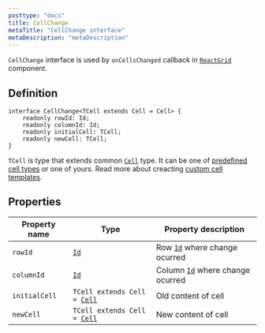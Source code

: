 ```yaml
---
posttype: "docs"
title: CellChange
metaTitle: "CellChange interface"
metaDescription: "metaDescription"
---
```


`CellChange` interface is used by `onCellsChanged` callback in [`ReactGrid`](link) component. 

## Definition

```tsx
interface CellChange<TCell extends Cell = Cell> {
    readonly rowId: Id;
    readonly columnId: Id;
    readonly initialCell: TCell;
    readonly newCell: TCell;
}
```

`TCell` is type that extends common [`Cell`](link) type. It can be one of [predefined cell types](link) or one of yours. Read more about creacting [custom cell templates](link).

## Properties

| Property name     | Type                                      | Property description | 
| ------------      | -------------                             | -------------------- |
| `rowId`           | [`Id`](link)                              | Row [`Id`](link) where change ocurred | 
| `columnId`        | [`Id`](link)                              | Column [`Id`](link) where change ocurred | 
| `initialCell`     | `TCell extends Cell = `[`Cell`](link)     | Old content of cell | 
| `newCell`         | `TCell extends Cell = `[`Cell`](link)     | New content of cell | 